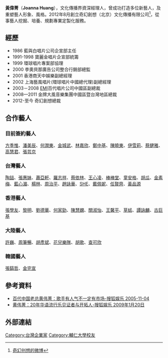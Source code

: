 {{blpsources|time=2019-04-08T12:19:51+00:00}}
{{advert|time=2016-12-25T03:43:54+00:00}}
{{Infobox_officeholder
| name = 黃偉菁
| image name =
| width = 
| now = 奇幻創想CEO
| period = 
| sex = 女 
| nationality = {{ROC}}
| Native place = 
| date of birth = 
| date of death =  
| spouse = 
| children  =
| place of birth = {{TWN}}
| educate = 
*[[竹東高中|竹東高中]]
*[[輔仁大學|輔仁大學]]大眾傳播系(夜間部)
| past =
*曾從事唱片公司企宣、專案
*廣告公司整合行銷部總監
*香港商天中娛樂副總經理
*EMI百代唱片公司中國區副總裁
*金牌大風音樂集團中國區暨台灣地區總裁
*奇幻創想總裁
}}
'''黃偉菁'''（'''Joanna Huang'''），文化傳播界資深經理人，曾成功打造多位新藝人，及重塑藝人形象、風格。2012年8月創立奇幻創想（北京）文化傳播有限公司<ref>[http://weibo.com/chictronic?from=feed&loc=at&nick=%E5%A5%87%E5%B9%BB%E5%88%9B%E6%83%B3&is_hot=1 奇幻创想的微博]</ref>，從事藝人挖掘、培養、規劃專業定製化服務。
==經歷==
*1986 藍與白唱片公司企宣部主任
*1991-1998 寶麗金唱片企宣部統籌
*1999 環球唱片專案部協理
*2000 李奧貝那廣告公司整合行銷部總監
*2001 香港商天中娛樂副總經理
*2002 上海藝風唱片(環球唱片中國總代理)副總經理
*2003－2008 [[EMI|EMI]]百代唱片公司中國區副總裁
*2008—2011 金牌大風音樂集團中國區暨台灣地區總裁
*2012-至今 奇幻創想總裁
==合作藝人==
===目前簽約藝人===
[[方季惟|方季惟]]、[[潘美辰|潘美辰]]、[[何潤東|何潤東]]、[[金城武|金城武]]、[[林嘉欣|林嘉欣]]、[[鄭中基|鄭中基]]、[[陳曉東|陳曉東]]、[[伊雪莉|伊雪莉]]、[[蔡健雅|蔡健雅]]、[[高慧君|高慧君]]、[[張芸京|張芸京]]

===台灣藝人===
[[陶喆|陶喆]]、[[張惠妹|張惠妹]]、[[蕭亞軒|蕭亞軒]]、[[羅志祥|羅志祥]]、[[蔡依林|蔡依林]]、[[王心凌|王心凌]]、[[棒棒堂|棒棒堂]]、[[童安格|童安格]]、[[胡瓜|胡瓜]]、[[金素梅|金素梅]]、[[藍心湄|藍心湄]]、[[楊林_(歌手)|楊林]]、[[周治平|周治平]]、[[趙詠華|趙詠華]]、[[SHE|SHE]]、[[戴佩妮|戴佩妮]]、[[任賢齊|任賢齊]]、[[黃品源|黃品源]]

===香港藝人===
[[張學友|張學友]]、[[黎明|黎明]]、[[劉德華|劉德華]]、[[何家勁|何家勁]]、[[陳慧嫻|陳慧嫻]]、[[關淑怡|關淑怡]]、[[王馨平|王馨平]]、[[草蜢|草蜢]]、[[譚詠麟|譚詠麟]]、[[古巨基|古巨基]]

===大陸藝人===
[[許巍|許巍]]、[[周筆暢|周筆暢]]、[[胡彥斌|胡彥斌]]、[[花兒樂隊|花兒樂隊]]、[[胡歌|胡歌]]、[[查可欣|查可欣]]
===韓國藝人===
[[張鎬哲|張鎬哲]]、[[金完宣|金完宣]]

==參考資料==
*[http://yule.sohu.com/20051104/n227394963.shtml 百代中国老总黄伟菁：歌手有人气不一定有市场-搜狐娱乐 2005-11-04] {{Wayback|url=http://yule.sohu.com/20051104/n227394963.shtml |date=20200211024033 }}
*[http://yule.sohu.com/20090120/n261863809.shtml 黄伟菁：20年华语流行乐见证者与开拓人-搜狐娱乐 2009年1月20日] {{Wayback|url=http://yule.sohu.com/20090120/n261863809.shtml |date=20130625115701 }}
==外部連結==
{{Reflist}}

[[Category:台灣企業家|Category:台灣企業家]]
[[Category:輔仁大學校友|Category:輔仁大學校友]]